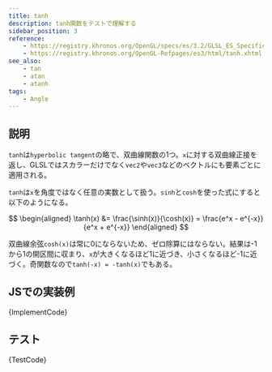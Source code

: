 ```yaml
---
title: tanh
description: tanh関数をテストで理解する
sidebar_position: 3
reference:
    - https://registry.khronos.org/OpenGL/specs/es/3.2/GLSL_ES_Specification_3.20.html#angle-and-trigonometry-functions
    - https://registry.khronos.org/OpenGL-Refpages/es3/html/tanh.xhtml
see_also:
    - tan
    - atan
    - atanh
tags:
    - Angle
---
```



## 説明

`tanh`は`hyperbolic tangent`の略で、双曲線関数の1つ。`x`に対する双曲線正接を返し、GLSLではスカラーだけでなく`vec2`や`vec3`などのベクトルにも要素ごとに適用される。

`tanh`は`x`を角度ではなく任意の実数として扱う。`sinh`と`cosh`を使った式にすると以下のようになる。

$$
\begin{aligned}
    \tanh(x) &= \frac{\sinh(x)}{\cosh(x)} = \frac{e^x - e^{-x}}{e^x + e^{-x}}
\end{aligned}
$$

双曲線余弦`cosh(x)`は常に0にならないため、ゼロ除算にはならない。結果は-1から1の開区間に収まり、`x`が大きくなるほど1に近づき、小さくなるほど-1に近づく。奇関数なので`tanh(-x) = -tanh(x)`でもある。

## JSでの実装例

<CodeBlock language="ts">{ImplementCode}</CodeBlock>

## テスト

<CodeBlock language="js">{TestCode}</CodeBlock>
